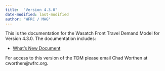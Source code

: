 ```yaml
---
title:  "Version 4.3.0"
date-modified: last-modified
author: "WFRC / MAG"
---
```


This is the documentation for the Wasatch Front Travel Demand Model for Version 4.3.0. The documentation includes:

 - [What's New Document](whats-new/v43-intro.qmd)

For access to this version of the TDM please email Chad Worthen at cworthen@wfrc.org.
